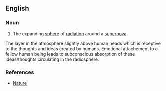 ==English==

===Noun===
{{en-noun}}

#{{astronomy}} The expanding [[sphere]] of [[radiation]] around a [[supernova]].

{{social}} The layer in the atmosphere slightly above human heads which is receptive to the thoughts and ideas created by humans. Emotional attachement to a fellow human being leads to subconscious absorption of these ideas/thoughts circulating in the radiosphere.

===References===
*[http://www.nature.com/nature/journal/v334/n6181/abs/334412a0.html Nature]